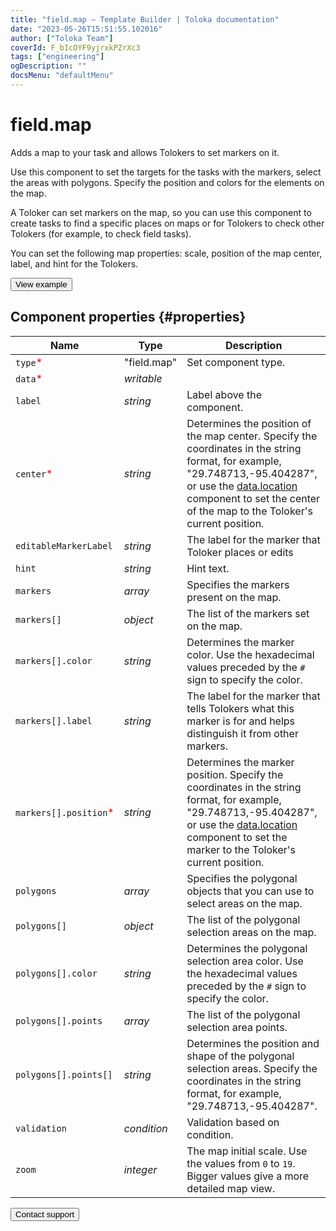 ```yaml
---
title: "field.map — Template Builder | Toloka documentation"
date: "2023-05-26T15:51:55.102016"
author: ["Toloka Team"]
coverId: F_bIcOYF9yjrxkPZrXc3
tags: ["engineering"]
ogDescription: ""
docsMenu: "defaultMenu"
---
```



# field.map

Adds a map to your task and allows Tolokers to set markers on it.

Use this component to set the targets for the tasks with the markers, select the areas with polygons. Specify the position and colors for the elements on the map.

A Toloker can set markers on the map, so you can use this component to create tasks to find a specific places on maps or for Tolokers to check other Tolokers (for example, to check field tasks).

You can set the following map properties: scale, position of the map center, label, and hint for the Tolokers.

<Button themeColor="light" view="default" size="l" type="link" url="https://ya.cc/t/CtOG5R413tz9Dj">View example</Button>

## Component properties {#properties}

**Name** | **Type** | **Description**
----- | ----- | -----
`type`<span style="color: red">\*</span> | "field.map" | Set component type.
`data`<span style="color: red">\*</span> | _writable_ | <TolokaTbSourceDataWithValues/>
`label` | _string_ | Label above the component.
`center`<span style="color: red">\*</span> | _string_ | Determines the position of the map center. Specify the coordinates in the string format, for example, "29.748713,-95.404287", or use the [data.location](/docs/template-builder/reference/data.location) component to set the center of the map to the Toloker's current position.
`editableMarkerLabel` | _string_ | The label for the marker that Toloker places or edits
`hint` | _string_ | Hint text.
`markers` | _array_ | Specifies the markers present on the map.
`markers[]` | _object_ | The list of the markers set on the map.
`markers[].color` | _string_ | Determines the marker color. Use the hexadecimal values preceded by the `#` sign to specify the color.
`markers[].label` | _string_ | The label for the marker that tells Tolokers what this marker is for and helps distinguish it from other markers.
`markers[].position`<span style="color: red">\*</span> | _string_ | Determines the marker position. Specify the coordinates in the string format, for example, "29.748713,-95.404287", or use the [data.location](/docs/template-builder/reference/data.location) component to set the marker to the Toloker's current position.
`polygons` | _array_ | Specifies the polygonal objects that you can use to select areas on the map.
`polygons[]` | _object_ | The list of the polygonal selection areas on the map.
`polygons[].color` | _string_ | Determines the polygonal selection area color. Use the hexadecimal values preceded by the `#` sign to specify the color.
`polygons[].points` | _array_ | The list of the polygonal selection area points.
`polygons[].points[]` | _string_ | Determines the position and shape of the polygonal selection areas. Specify the coordinates in the string format, for example, "29.748713,-95.404287".
`validation` | _condition_ | Validation based on condition.
`zoom` | _integer_ | The map initial scale. Use the values from `0` to `19`. Bigger values give a more detailed map view.

<Button themeColor="light" view="default" size="l" type="link" url="/docs/guide/troubleshooting/support?form-source=template-builder-reference-field-map">Contact support</Button>